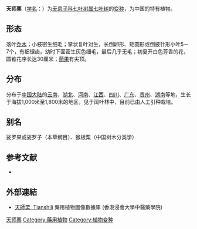 {{Infraspeciesbox
| genus = Aesculus
| species = chinensis
| species link = 七叶树
| varietas = wilsonii
| authority =  ([[Rehder|Rehder]]) [[Turland|Turland]] & [[N.H._Xia|N.H. Xia]]
| synonyms = ''Aesculus wilsonii'' Rehd.
}}

'''天师栗'''（[[学名|学名]]：{{lang|la|''Aesculus chinensis'' var. ''wilsonii''}}）为[[无患子科|无患子科]][[七叶树属|七叶树属]][[七叶树|七叶树]]的[[变种|变种]]，为中国的特有植物。

== 形态 ==
落叶[[乔木|乔木]]；小枝密生细毛；掌状复叶对生，长倒卵形、矩圆形或倒披针形小叶5－7个，有细锯齿，幼时下面密生灰色细毛，最后几乎无毛；初夏开白色芳香的花，圆锥花序长达30厘米；[[蒴果|蒴果]]有尖顶。

== 分布 ==
分布于[[中国大陆|中国大陆]]的[[云南|云南]]、[[湖北|湖北]]、[[河南|河南]]、[[江西|江西]]、[[四川|四川]]、[[广东|广东]]、[[贵州|贵州]]、[[湖南|湖南]]等地，生长于海拔1,000米至1,800米的地区，见于阔叶林中，目前已由人工引种栽培。

== 别名 ==
娑罗果或娑罗子（本草纲目）、猴板栗（中国树木分类学）

== 参考文献 ==
<div class="references-small">
* {{cite web| url =http://www.bioinfo.cn/db05/KmzwSpecies.php?action=view&id=10721| title =天师栗| work =《中国高等植物数据库全库》| publisher =中国科学院微生物研究所| author =昆明植物研究所| accessdate =2009-02-24| deadurl =yes| archiveurl =https://web.archive.org/web/20160305053144/http://www.bioinfo.cn/db05/KmzwSpecies.php?action=view&id=10721| archivedate =2016-03-05}}
</div>

==外部連結==
*[http://libproject.hkbu.edu.hk/was40/detail?lang=ch&channelid=1288&searchword=herb_id=D00264 天師栗, Tianshili] 藥用植物圖像數據庫 (香港浸會大學中醫藥學院) {{zh-hant}}{{en}}
{{Taxonbar}}

[[Category:七叶树属|天师栗]]
[[Category:藥用植物|Category:藥用植物]]
[[Category:植物变种|Category:植物变种]]

{{植物小作品}}